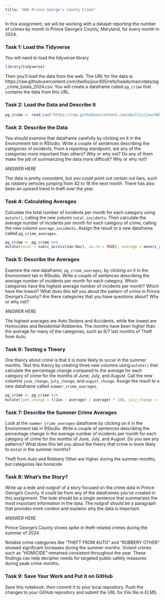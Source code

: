 ```yaml
---
title: "HW2 Prince George's County Crime"
---
```


In this assignment, we will be working with a dataset reporting the number of crimes by month in Prince George's County, Maryland, for every month in 2024. 

### Task 1: Load the Tidyverse

You will need to load the tidyverse library

```r

library(tidyverse)

```

Then you'll load the data from the web. The URL for the data is: https://raw.githubusercontent.com/dwillis/jour405/refs/heads/main/data/pg_crime_totals_2024.csv. You will create a dataframe called `pg_crime` that contains the data from this URL.

### Task 2: Load the Data and Describe It

```r

pg_crime <- read_csv("https://raw.githubusercontent.com/dwillis/jour405/refs/heads/main/data/pg_crime_totals_2024.csv")

```
### Task 3: Describe the Data

You should examine that dataframe carefully by clicking on it in the Environment tab in RStudio. Write a couple of sentences describing the categories of incidents. From a reporting standpoint, are any of the categories more important than others? Why or why not? Do any of them make the job of summarizing the data more difficult? Why or why not?

ANSWER HERE

The data is pretty consistent, but you could point out certain out liars, such as robbery vehicles jumping from 42 to 16 the next month.  There has also been an upward trend in theft over the year.

### Task 4: Calculating Averages

Calculate the total number of incidents per month for each category using `mutate()`, calling the new column `total_incidents`. Then calculate the average number of incidents per month for each category of crime, calling the new column `average_incidents`. Assign the result to a new dataframe called `pg_crime_averages`.

```r

pg_crime <- pg_crime %>%
mutate(total = sum(c_across(Jan:Dec), na.rm = TRUE), average = mean(c_across(Jan:Dec), na.rm = TRUE))

```

### Task 5: Describe the Averages

Examine the new dataframe, `pg_crime_averages`, by clicking on it in the Environment tab in RStudio. Write a couple of sentences describing the average number of incidents per month for each category. Which categories have the highest average number of incidents per month? Which have the lowest? What does this tell you about the pattern of crime in Prince George's County? Are there categories that you have questions about? Why or why not?

ANSWER HERE

The highest averages are Auto Stolens and Accidents, while the lowest are Homocides and Residential Robberies. The months have been higher than the average for many of the categories, such as 6/7 last months of Theft from Auto.

### Task 6: Testing a Theory

One theory about crime is that it is more likely to occur in the summer months. Test this theory by creating three new columns using `mutate()` that calculate the percentage change compared to the average for each category of crime for the months of June, July, and August. Call the new columns `june_change`, `july_change`, and `august_change`. Assign the result to a new dataframe called `summer_crime_averages`.

```r

pg_crime <- pg_crime %>%
mutate(june_change = ((Jun - average) / average) * 100, july_change = ((Jul - average) / average) * 100, august_change = ((Aug - average) / average) * 100)

```

### Task 7: Describe the Summer Crime Averages

Look at the `summer_crime_averages` dataframe by clicking on it in the Environment tab in RStudio. Write a couple of sentences describing the percentage change in the average number of incidents per month for each category of crime for the months of June, July, and August. Do you see any patterns? What does this tell you about the theory that crime is more likely to occur in the summer months?

Theft from Auto and Robbery Other are higher during the summer months, but categories like homicide

### Task 8: What's the Story?

Write up a lede and nutgraf of a story focused on the crime data in Prince George's County. It could be from any of the dataframes you've created in this assignment. The lede should be a single sentence that summarizes the most important information in the data. The nutgraf should be a paragraph that provides more context and explains why the data is important.

ANSWER HERE

Prince George’s County shows spike in theft-related crimes during the summer of 2024.

Notable crime categories like "THEFT FROM AUTO" and "ROBBERY OTHER" showed significant increases during the summer months. Violent crimes such as "HOMICIDE" remained consistent throughout the year. These findings can help decipher needs for targeted public safety measures during peak crime months.

### Task 9: Save Your Work and Put it on GitHub

Save this notebook, then commit it to your local repository. Push the changes to your GitHub repository and submit the URL for this file in ELMS.
